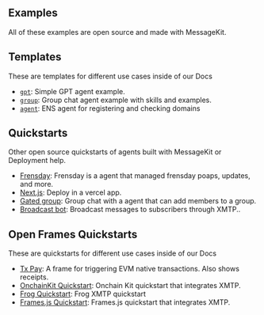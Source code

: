## Examples

All of these examples are open source and made with MessageKit.

## Templates

These are templates for different use cases inside of our Docs

- [`gpt`](./templates/gpt): Simple GPT agent example.
- [`group`](./templates/group): Group chat agent example with skills and examples.
- [`agent`](./templates/agent): ENS agent for registering and checking domains

## Quickstarts

Other open source quickstarts of agents built with MessageKit or Deployment help.

- [Frensday](https://github.com/ephemeraHQ/frensday): Frensday is a agent that managed frensday poaps, updates, and more.
- [Next.js](https://github.com/humanagent/message-kit-next-quickstart): Deploy in a vercel app.
- [Gated group](./directory/gated): Group chat with a agent that can add members to a group.
- [Broadcast bot](https://github.com/humanagent/broadcast-bot): Broadcast messages to subscribers through XMTP..

## Open Frames Quickstarts

These are quickstarts for different use cases inside of our Docs

- [Tx Pay](/directory/txpay): A frame for triggering EVM native transactions. Also shows receipts.
- [OnchainKit Quickstart](https://github.com/ephemeraHQ/open-frames-starter-onchainkit/): Onchain Kit quickstart that integrates XMTP.
- [Frog Quickstart](https://github.com/ephemeraHQ/open-frames-starter-frog): Frog XMTP quickstart
- [Frames.js Quickstart](https://github.com/ephemeraHQ/open-frames-starter-framesjs/): Frames.js quickstart that integrates XMTP.
